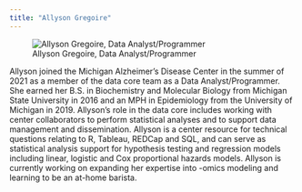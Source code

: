 ```yaml
---
title: "Allyson Gregoire"
---
```

::: {.grid}

::: {.g-col-6}
![Allyson Gregoire, Data Analyst/Programmer](../images/landscape-placeholder.svg)
:::

::: {.g-col-6}

Allyson joined the Michigan Alzheimer’s Disease Center in the summer of 2021 as a member of the data core team as a Data Analyst/Programmer. She earned her B.S. in Biochemistry and Molecular Biology from Michigan State University in 2016 and an MPH in Epidemiology from the University of Michigan in 2019. Allyson’s role in the data core includes working with center collaborators to perform statistical analyses and to support data management and dissemination. Allyson is a center resource for technical questions relating to R, Tableau, REDCap and SQL, and can serve as statistical analysis support for hypothesis testing and regression models including linear, logistic and Cox proportional hazards models. Allyson is currently working on expanding her expertise into -omics modeling and learning to be an at-home barista.  

:::
:::